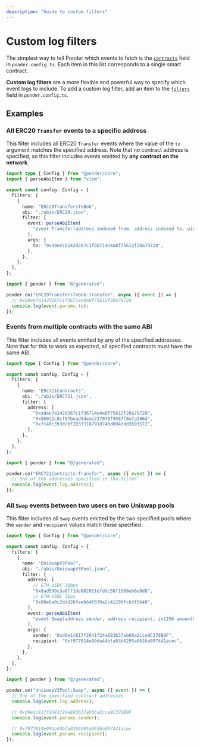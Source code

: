 ```yaml
---
description: "Guide to custom filters"
---
```



# Custom log filters

The simplest way to tell Ponder which events to fetch is the [`contracts`](/api-reference/ponder-config#contracts) field in `ponder.config.ts`. Each item in this list corresponds to a single smart contract.

**Custom log filters** are a more flexible and powerful way to specify which event logs to include. To add a custom log filter, add an item to the [`filters`](/api-reference/ponder-config#filter) field in `ponder.config.ts`.

## Examples

### All ERC20 `Transfer` events to a specific address

This filter includes all ERC20 `Transfer` events where the value of the `to` argument matches the specified address. Note that no contract address is specified, so this filter includes events emitted by **any contract on the network**.

<div className="code-columns">

```ts filename="ponder.config.ts"
import type { Config } from "@ponder/core";
import { parseAbiItem } from "viem";

export const config: Config = {
  filters: [
    {
      name: "ERC20TransfersToBob",
      abi: "./abis/ERC20.json",
      filter: {
        event: parseAbiItem(
          "event Transfer(address indexed from, address indexed to, uint256, value)"
        ),
        args: {
          to: "0xa0ee7a142d267c1f36714e4a8f75612f20a79720",
        },
      },
    },
  ],
};
```

```ts filename="src/index.ts"
import { ponder } from "@/generated";

ponder.on("ERC20TransfersToBob:Transfer", async ({ event }) => {
  // 0xa0ee7a142d267c1f36714e4a8f75612f20a79720
  console.log(event.params.to);
});
```

</div>

### Events from multiple contracts with the same ABI

This filter includes all events emitted by any of the specified addresses. Note that for this to work as expected, all specified contracts must have the same ABI.

<div className="code-columns">

```ts filename="ponder.config.ts"
import type { Config } from "@ponder/core";

export const config: Config = {
  filters: [
    {
      name: "ERC721Contracts",
      abi: "./abis/ERC721.json",
      filter: {
        address: [
          "0xa0ee7a142d267c1f36714e4a8f75612f20a79720",
          "0x06012c8cf97bead5deae237070f9587f8e7a266d",
          "0x7c40c393dc0f283f318791d746d894ddd3693572",
        ],
      },
    },
  ],
};
```

```ts filename="src/index.ts"
import { ponder } from "@/generated";

ponder.on("ERC721Contracts:Transfer", async ({ event }) => {
  // One of the addresses specified in the filter
  console.log(event.log.address);
});
```

</div>

### All `Swap` events between two users on two Uniswap pools

This filter includes all `Swap` events emitted by the two specified pools where the `sender` and `recipient` values match those specified.

<div className="code-columns">

```ts filename="ponder.config.ts"
import type { Config } from "@ponder/core";

export const config: Config = {
  filters: [
    {
      name: "UniswapV3Pool",
      abi: "./abis/UniswapV3Pool.json",
      filter: {
        address: [
          // ETH-USDC 30bps
          "0x8ad599c3a0ff1de082011efddc58f1908eb6e6d8",
          // ETH-USDC 5bps
          "0x88e6a0c2ddd26feeb64f039a2c41296fcb3f5640",
        ],
        event: parseAbiItem(
          "event Swap(address sender, address recipient, int256 amount0, int256 amount1, uint160 sqrtPriceX96, uint128 liquidity, int24 tick)"
        ),
        args: {
          sender: "0xd9e1cE17f2641f24aE83637ab66a2cca9C378B9F",
          recipient: "0xf977814e90da44bfa03b6295a0616a897441acec",
        },
      },
    },
  ],
};
```

```ts filename="src/index.ts"
import { ponder } from "@/generated";

ponder.on("UniswapV3Pool:Swap", async ({ event }) => {
  // One of the specified contract addresses
  console.log(event.log.address);

  // 0xd9e1cE17f2641f24aE83637ab66a2cca9C378B9F
  console.log(event.params.sender);

  // 0xf977814e90da44bfa03b6295a0616a897441acec
  console.log(event.params.recipient);
});
```

</div>
